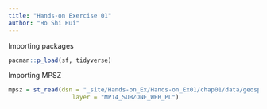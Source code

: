 ```yaml
---
title: "Hands-on Exercise 01"
author: "Ho Shi Hui"
---
```


Importing packages
```r
pacman::p_load(sf, tidyverse)
```

Importing MPSZ 
```r
mpsz = st_read(dsn = "_site/Hands-on_Ex/Hands-on_Ex01/chap01/data/geospatial", 
                  layer = "MP14_SUBZONE_WEB_PL")
```

